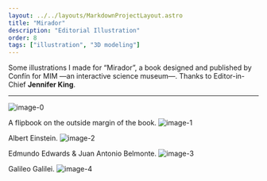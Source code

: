 ```yaml
---
layout: ../../layouts/MarkdownProjectLayout.astro
title: "Mirador"
description: "Editorial Illustration"
order: 8
tags: ["illustration", "3D modeling"]
---
```


Some illustrations I made for “Mirador”,
a book designed and published by Confín
for MIM —an interactive science museum—.
Thanks to Editor-in-Chief **Jennifer King**.

---

![image-0](/assets/projects/Mirador/Mirador-0.jpg)

A flipbook on the outside margin of the book.
![image-1](/assets/projects/Mirador/Mirador-1.gif)

Albert Einstein.
![image-2](/assets/projects/Mirador/Mirador-2.jpg)

Edmundo Edwards & Juan Antonio Belmonte.
![image-3](/assets/projects/Mirador/Mirador-3.jpg)

Galileo Galilei.
![image-4](/assets/projects/Mirador/Mirador-4.jpg)

